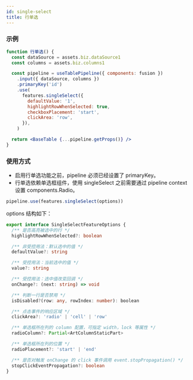 ```yaml
---
id: single-select
title: 行单选
---
```


### 示例

```jsx live
function 行单选() {
  const dataSource = assets.biz.dataSource1
  const columns = assets.biz.columns1

  const pipeline = useTablePipeline({ components: fusion })
    .input({ dataSource, columns })
    .primaryKey('id')
    .use(
      features.singleSelect({
        defaultValue: '1',
        highlightRowWhenSelected: true,
        checkboxPlacement: 'start',
        clickArea: 'row',
      }),
    )

  return <BaseTable {...pipeline.getProps()} />
}
```

### 使用方式

- 启用行单选功能之前，pipeline 必须已经设置了 primaryKey。
- 行单选依赖单选框组件，使用 singleSelect 之前需要通过 pipeline context 设置 components.Radio。

```jsx
pipeline.use(features.singleSelect(options))
```

options 结构如下：

```ts
export interface SingleSelectFeatureOptions {
  /** 是否高亮被选中的行 */
  highlightRowWhenSelected?: boolean

  /** 非受控用法：默认选中的值 */
  defaultValue?: string

  /** 受控用法：当前选中的值 */
  value?: string

  /** 受控用法：选中值改变回调 */
  onChange?: (next: string) => void

  /** 判断一行是否禁用 */
  isDisabled?(row: any, rowIndex: number): boolean

  /** 点击事件的响应区域 */
  clickArea?: 'radio' | 'cell' | 'row'

  /** 单选框所在列的 column 配置，可指定 width，lock 等属性 */
  radioColumn?: Partial<ArtColumnStaticPart>

  /** 单选框所在列的位置 */
  radioPlacement?: 'start' | 'end'

  /** 是否对触发 onChange 的 click 事件调用 event.stopPropagation() */
  stopClickEventPropagation?: boolean
}
```
